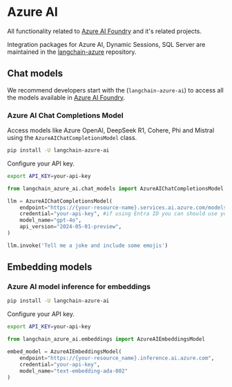 # Azure AI

All functionality related to [Azure AI Foundry](https://learn.microsoft.com/en-us/azure/developer/python/get-started) and it's related projects.

Integration packages for Azure AI, Dynamic Sessions, SQL Server are maintained in 
the [langchain-azure](https://github.com/langchain-ai/langchain-azure) repository.

## Chat models

We recommend developers start with the (`langchain-azure-ai`) to access all the models available in [Azure AI Foundry](https://learn.microsoft.com/en-us/azure/ai-studio/how-to/model-catalog-overview). 

### Azure AI Chat Completions Model 

Access models like Azure OpenAI, DeepSeek R1, Cohere, Phi and Mistral using the `AzureAIChatCompletionsModel` class.

```bash
pip install -U langchain-azure-ai
```

Configure your API key.

```bash
export API_KEY=your-api-key
```

```python
from langchain_azure_ai.chat_models import AzureAIChatCompletionsModel

llm = AzureAIChatCompletionsModel(
    endpoint="https://{your-resource-name}.services.ai.azure.com/models",
    credential="your-api-key", #if using Entra ID you can should use your Azure Credentials instead
    model_name="gpt-4o",
    api_version="2024-05-01-preview",
)

llm.invoke('Tell me a joke and include some emojis')
```

## Embedding models

### Azure AI model inference for embeddings

```bash
pip install -U langchain-azure-ai
```

Configure your API key.

```bash
export API_KEY=your-api-key
```

```python
from langchain_azure_ai.embeddings import AzureAIEmbeddingsModel

embed_model = AzureAIEmbeddingsModel(
    endpoint="https://{your-resource_name}.inference.ai.azure.com",
    credential="your-api-key",
    model_name="text-embedding-ada-002"
)
```

